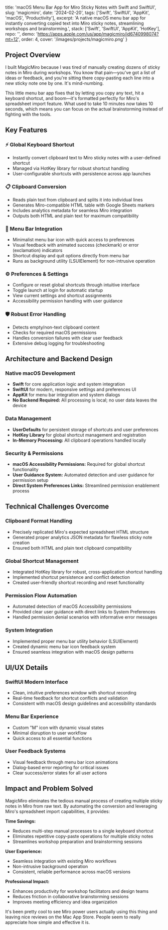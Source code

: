   title: 'macOS Menu Bar App for Miro Sticky Notes with Swift and SwiftUI',
  slug: 'magicmiro',
  date: '2024-02-20',
  tags: ['Swift', 'SwiftUI', 'AppKit', 'macOS', 'Productivity'],
  excerpt: 'A native macOS menu bar app for instantly converting copied text into Miro sticky notes, streamlining workshops and brainstorming.',
  stack: ['Swift', 'SwiftUI', 'AppKit', 'HotKey'],
  repo: '',
  demo: 'https://apps.apple.com/us/app/magicmiro/id6740998074?mt=12',
  order: 4,
  cover: '/images/projects/magicmiro.png'
}

## Project Overview

I built MagicMiro because I was tired of manually creating dozens of sticky notes in Miro during workshops. You know that pain—you've got a list of ideas or feedback, and you're sitting there copy-pasting each line into a new sticky note one by one. It's mind-numbing.

This little menu bar app fixes that by letting you copy any text, hit a keyboard shortcut, and boom—it's formatted perfectly for Miro's spreadsheet import feature. What used to take 10 minutes now takes 10 seconds, which means you can focus on the actual brainstorming instead of fighting with the tools.

## Key Features

### ⚡ Global Keyboard Shortcut
- Instantly convert clipboard text to Miro sticky notes with a user-defined shortcut
- Managed via HotKey library for robust shortcut handling
- User-configurable shortcuts with persistence across app launches

### 📋 Clipboard Conversion
- Reads plain text from clipboard and splits it into individual lines
- Generates Miro-compatible HTML table with Google Sheets markers
- Includes analytics metadata for seamless Miro integration
- Outputs both HTML and plain text for maximum compatibility

### 🎯 Menu Bar Integration
- Minimalist menu bar icon with quick access to preferences
- Visual feedback with animated success (checkmark) or error (exclamation) indicators
- Shortcut display and quit options directly from menu bar
- Runs as background utility (LSUIElement) for non-intrusive operation

### ⚙️ Preferences & Settings
- Configure or reset global shortcuts through intuitive interface
- Toggle launch at login for automatic startup
- View current settings and shortcut assignments
- Accessibility permission handling with user guidance

### 🛡️ Robust Error Handling
- Detects empty/non-text clipboard content
- Checks for required macOS permissions
- Handles conversion failures with clear user feedback
- Extensive debug logging for troubleshooting


## Architecture and Backend Design

### Native macOS Development
- **Swift** for core application logic and system integration
- **SwiftUI** for modern, responsive settings and preferences UI
- **AppKit** for menu bar integration and system dialogs
- **No Backend Required:** All processing is local; no user data leaves the device

### Data Management
- **UserDefaults** for persistent storage of shortcuts and user preferences
- **HotKey Library** for global shortcut management and registration
- **In-Memory Processing:** All clipboard operations handled locally

### Security & Permissions
- **macOS Accessibility Permissions:** Required for global shortcut functionality
- **User Guidance System:** Automated detection and user guidance for permission setup
- **Direct System Preferences Links:** Streamlined permission enablement process

## Technical Challenges Overcome

### Clipboard Format Handling
- Precisely replicated Miro's expected spreadsheet HTML structure
- Generated proper analytics JSON metadata for flawless sticky note creation
- Ensured both HTML and plain text clipboard compatibility

### Global Shortcut Management
- Integrated HotKey library for robust, cross-application shortcut handling
- Implemented shortcut persistence and conflict detection
- Created user-friendly shortcut recording and reset functionality

### Permission Flow Automation
- Automated detection of macOS Accessibility permissions
- Provided clear user guidance with direct links to System Preferences
- Handled permission denial scenarios with informative error messages

### System Integration
- Implemented proper menu bar utility behavior (LSUIElement)
- Created dynamic menu bar icon feedback system
- Ensured seamless integration with macOS design patterns

## UI/UX Details

### SwiftUI Modern Interface
- Clean, intuitive preferences window with shortcut recording
- Real-time feedback for shortcut conflicts and validation
- Consistent with macOS design guidelines and accessibility standards

### Menu Bar Experience
- Custom "M" icon with dynamic visual states
- Minimal disruption to user workflow
- Quick access to all essential functions

### User Feedback Systems
- Visual feedback through menu bar icon animations
- Dialog-based error reporting for critical issues
- Clear success/error states for all user actions

## Impact and Problem Solved

MagicMiro eliminates the tedious manual process of creating multiple sticky notes in Miro from raw text. By automating the conversion and leveraging Miro's spreadsheet import capabilities, it provides:

**Time Savings:**
- Reduces multi-step manual processes to a single keyboard shortcut
- Eliminates repetitive copy-paste operations for multiple sticky notes
- Streamlines workshop preparation and brainstorming sessions

**User Experience:**
- Seamless integration with existing Miro workflows
- Non-intrusive background operation
- Consistent, reliable performance across macOS versions

**Professional Impact:**
- Enhances productivity for workshop facilitators and design teams
- Reduces friction in collaborative brainstorming sessions
- Improves meeting efficiency and idea organization

It's been pretty cool to see Miro power users actually using this thing and leaving nice reviews on the Mac App Store. People seem to really appreciate how simple and effective it is.


